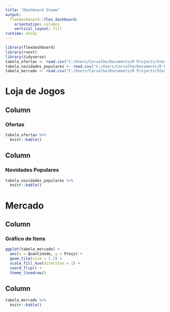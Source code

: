 ```yaml
---
title: "Dashboard Steam"
output: 
  flexdashboard::flex_dashboard:
    orientation: columns
    vertical_layout: fill
runtime: shiny
---
```


```r
library(flexdashboard)
library(rvest)
library(tidyverse)
tabela_ofertas <- read.csv("C:/Users/Carvalho/Documents/R Projects/SteamDB/ofertas.csv")
tabela_novidades_populares <- read.csv("C:/Users/Carvalho/Documents/R Projects/SteamDB/novidades.csv")
tabela_mercado <- read.csv("C:/Users/Carvalho/Documents/R Projects/SteamDB/mercado.csv")
```

# Loja de Jogos
Column {data-width=600}
-----------------------------------------------------------------------

### Ofertas

```r
tabela_ofertas %>% 
  knitr::kable()
```

Column {data-width=400}
-----------------------------------------------------------------------

### Novidades Populares

```r
tabela_novidades_populares %>% 
  knitr::kable()
```

#  Mercado

Column {data-width=500}
---------------------------------------------------------------
### Gráfico de Itens
```r
ggplot(tabela_mercado) +
  aes(x = Quantidade, y = Preço) +
  geom_tile(size = 1.2) +
  scale_fill_hue(direction = 1) +
  coord_flip() +
  theme_linedraw() 
```

Column {data-width=500}
---------------------------------------------------------------
```r
tabela_mercado %>%
  knitr::kable()
```
